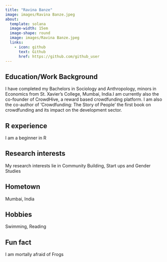 ```yaml
---
title: "Ravina Banze"
image: images/Ravina Banze.jpeg
about:
  template: solana
  image-width: 15em
  image-shape: round
  image: images/Ravina Banze.jpeg
  links:
    - icon: github
      text: Github
      href: https://github.com/github_user
---
```


## Education/Work Background
I have completed my Bachelors in Sociology and Anthropology, minors in Economics from St. Xavier's College, Mumbai, India.I am currently also the co-founder of CrowdHive, a reward based crowdfunding platform. I am also the co-author of 'Crowdfunding: The Story of People' the first book on crowdfunding and its impact on the development sector. 

## R experience
I am a beginner in R 

## Research interests
My research interests lie in Community Building, Start ups and Gender Studies

## Hometown
Mumbai, India

## Hobbies
Swimming, Reading

## Fun fact
I am mortally afraid of Frogs 